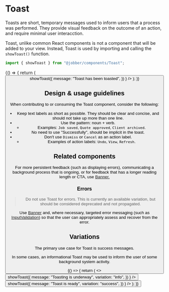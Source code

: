 
<Meta title="Components/Toast" component={Toast} />

# Toast

Toasts are short, temporary messages used to inform users that a process was
performed. They provide visual feedback on the outcome of an action, and require
minimal user interacction.

Toast, unlike common React components is not a component that will be added to
your view. Instead, Toast is used by importing and calling the `showToast()`
function.

```ts
import { showToast } from "@jobber/components/Toast";
```

<Canvas>
  <Story name="Toast">
    {() => {
      return (
        <Button
          label="show toast"
          onClick={() =>
            showToast({
              message: "Toast has been toasted",
            })
          }
        />
      );
    }}
  </Story>
</Canvas>

<ArgsTable of={Toast} story="Toast" />

## Design & usage guidelines

When contributing to or consuming the Toast component, consider the following:

- Keep text labels as short as possible. They should be clear and concise, and
  should not take up more than one line.
- Use the pattern: noun + verb.
  - Examples: `Job saved`, `Quote approved`, `Client archived`.
- No need to use "Successfully", should be implicit in the toast.
- Don't use `Dismiss` or `Cancel` as an action label.
  - Examples of action labels: `Undo`, `View`, `Refresh`.

## Related components

For more persistent feedback (such as displaying errors), communicating a
background process that is ongoing, or for feedback that has a longer reading
length or CTA, use [Banner.](banner)

### Errors

> Do not use Toast for errors. This is currently an available variation, but
> should be considered deprecated and not propagated.

Use [Banner](banner) and, where necessary, targeted error messaging (such as
[InputValidation](input-validation)) so that the user can appropriately assess
and recover from the error.

## Variations

The primary use case for Toast is success messages.

In some cases, an informational Toast may be used to inform the user of some
background system activity.

<Canvas>
  <Story name="variations">
    {() => {
      return (
        <>
          <Button
            label="Info Toast"
            variation="learning"
            onClick={() =>
              showToast({
                message: "Toasting is underway",
                variation: "info",
              })
            }
          />
          <Button
            label="Success Toast"
            onClick={() =>
              showToast({
                message: "Toast is ready",
                variation: "success",
              })
            }
          />
        </>
      );
    }}
  </Story>
</Canvas>
